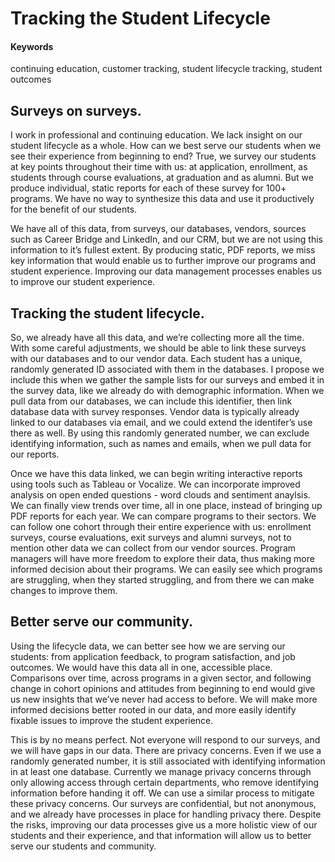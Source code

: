 # Tracking the Student Lifecycle {#student-tracking}

#### Keywords

continuing education, customer tracking, student lifecycle tracking, student outcomes

## Surveys on surveys.

I work in professional and continuing education. We lack insight on our student lifecycle as a whole. How can we best serve our students when we see their experience from beginning to end? True, we survey our students at key points throughout their time with us: at application, enrollment, as students through course evaluations, at graduation and as alumni. But we produce individual, static reports for each of these survey for 100+ programs. We have no way to synthesize this data and use it productively for the benefit of our students. 

We have all of this data, from surveys, our databases, vendors, sources such as Career Bridge and LinkedIn, and our CRM, but we are not using this information to it's fullest extent. By producing static, PDF reports, we miss key information that would enable us to further improve our programs and student experience. Improving our data management processes enables us to improve our student experience.

## Tracking the student lifecycle.

So, we already have all this data, and we’re collecting more all the time. With some careful adjustments, we should be able to link these surveys with our databases and to our vendor data. Each student has a unique, randomly generated ID associated with them in the databases. I propose we include this when we gather the sample lists for our surveys and embed it in the survey data, like we already do with demographic information. When we pull data from our databases, we can include this identifier, then link database data with survey responses. Vendor data is typically already linked to our databases via email, and we could extend the identifer's use there as well. By using this randomly generated number, we can exclude identifying information, such as names and emails, when we pull data for our reports.

Once we have this data linked, we can begin writing interactive reports using tools such as Tableau or Vocalize. We can incorporate improved analysis on open ended questions - word clouds and sentiment anaylsis. We can finally view trends over time, all in one place, instead of bringing up PDF reports for each year. We can compare programs to their sectors. We can follow one cohort through their entire experience with us: enrollment surveys, course evaluations, exit surveys and alumni surveys, not to mention other data we can collect from our vendor sources. Program managers will have more freedom to explore their data, thus making more informed decision about their programs. We can easily see which programs are struggling, when they started struggling, and from there we can make changes to improve them.

## Better serve our community.

Using the lifecycle data, we can better see how we are serving our students: from application feedback, to program satisfaction, and job outcomes. We would have this data all in one, accessible place. Comparisons over time, across programs in a given sector, and following change in cohort opinions and attitudes from beginning to end would give us new insights that we've never had access to before. We will make more informed decisions better rooted in our data, and more easily identify fixable issues to improve the student experience. 

This is by no means perfect. Not everyone will respond to our surveys, and we will have gaps in our data. There are privacy concerns. Even if we use a randomly generated number, it is still associated with identifying information in at least one database. Currently we manage privacy concerns through only allowing access through certain departments, who remove identifying information before handing it off. We can use a similar process to mitigate these privacy concerns. Our surveys are confidential, but not anonymous, and we already have processes in place for handling privacy there. Despite the risks, improving our data processes give us a more holistic view of our students and their experience, and that information will allow us to better serve our students and community.
